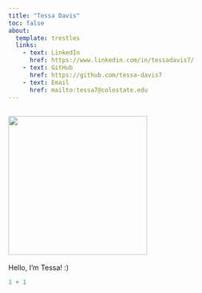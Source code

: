 ```yaml
---
title: "Tessa Davis"
toc: false
about:
  template: trestles
  links:
    - text: LinkedIn
      href: https://www.linkedin.com/in/tessadavis7/
    - text: GitHub
      href: https://github.com/tessa-davis7
    - text: Email
      href: mailto:tessa7@colostate.edu
---
```


## ![](images/clipboard-2090484452.png){width="278"}

Hello, I'm Tessa! :)

```r
1 + 1
```

